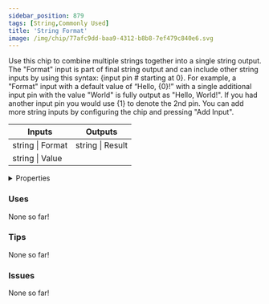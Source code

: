 ```yaml
---
sidebar_position: 879
tags: [String,Commonly Used]
title: 'String Format'
image: /img/chip/77afc9dd-baa9-4312-b8b8-7ef479c840e6.svg
---
```


Use this chip to combine multiple strings together into a single string output. The "Format" input is part of final string output and can include other string inputs by using this syntax: \{input pin # starting at 0\}. For example, a "Format" input with a default value of “Hello, \{0\}!” with a single additional input pin with the value "World" is fully output as "Hello, World!". If you had another input pin you would use \{1\} to denote the 2nd pin. You can add more string inputs by configuring the chip and pressing "Add Input".



<IChip uuid="77afc9dd-baa9-4312-b8b8-7ef479c840e6"/>

<table><thead><tr><th>Inputs</th><th>Outputs</th></tr></thead><tbody><tr><td>string | Format</td><td>string | Result</td></tr><tr><td>string | Value</td><td /></tr></tbody></table>

<details>
  <summary>Properties</summary>
  <div>
    <div>
    <table>
      <tbody>
        <tr>
          <td>Is beta required?</td>
          <td>No</td>
        </tr>
        <tr>
          <td>Is chip a trolling risk?</td>
          <td>No</td>
        </tr>
        <tr>
          <td>Is chip a role assignment risk?</td>
          <td>No</td>
        </tr>
        <tr>
          <td>Chip UUID</td>
          <td>77afc9dd-baa9-4312-b8b8-7ef479c840e6</td>
        </tr>
        <tr>
          <td>Room availability</td>
          <td>Available everywhere</td>
        </tr>
      </tbody>
    </table>
    </div>
  </div>
</details>

### Uses

None so far!

### Tips

None so far!

### Issues

None so far!
